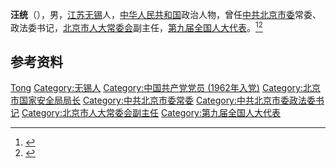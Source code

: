 '''汪统'''（{{bd|1935年|4月9日|2007年|9月8日}}），男，[[江苏|江苏]][[无锡|无锡]]人，[[中华人民共和国|中华人民共和国]]政治人物，曾任[[中共北京市委|中共北京市委]]常委、政法委书记，[[北京市人大常委会|北京市人大常委会]]副主任，[[第九届全国人大代表|第九届全国人大代表]]。<ref>{{Cite book|title=中华人民共和国职官志|author=何虎生, 李耀东, 向常福主编|publisher=中国社会出版社|year=2003|isbn=9787800883934|location=北京|pages=}}</ref><ref>{{Cite web|title=汪统同志遗体告别仪式举行|url=http://news.sina.com.cn/c/2006-09-15/085910025100s.shtml|accessdate=2020-08-12|work=北京日报|archive-date=2016-09-15|archive-url=https://web.archive.org/web/20160915072236/http://news.sina.com.cn/c/2006-09-15/085910025100s.shtml|dead-url=no}}</ref>

== 参考资料 ==
{{reflist}}

{{中国人物小作品}}

{{Authority control}}
{{DEFAULTSORT:Wang汪}}
[[Category:汪姓|Tong]]
[[Category:无锡人|Category:无锡人]]
[[Category:中国共产党党员_(1962年入党)|Category:中国共产党党员 (1962年入党)]]
[[Category:北京市国家安全局局长|Category:北京市国家安全局局长]]
[[Category:中共北京市委常委|Category:中共北京市委常委]]
[[Category:中共北京市委政法委书记|Category:中共北京市委政法委书记]]
[[Category:北京市人大常委会副主任|Category:北京市人大常委会副主任]]
[[Category:第九届全国人大代表|Category:第九届全国人大代表]]